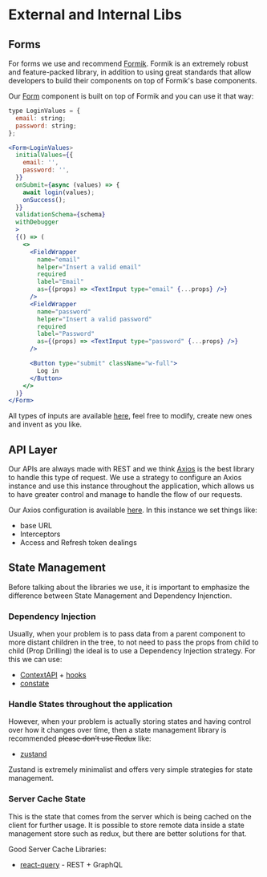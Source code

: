 # External and Internal Libs

## Forms

For forms we use and recommend [Formik](https://formik.org). Formik is an extremely robust and feature-packed library, in addition to using great standards that allow developers to build their components on top of Formik's base components.

Our [Form](../src/components/Form) component is built on top of Formik and you can use it that way:

```jsx
type LoginValues = {
  email: string;
  password: string;
};

<Form<LoginValues>
  initialValues={{
    email: '',
    password: '',
  }}
  onSubmit={async (values) => {
    await login(values);
    onSuccess();
  }}
  validationSchema={schema}
  withDebugger
  >
  {() => (
    <>
      <FieldWrapper
        name="email"
        helper="Insert a valid email"
        required
        label="Email"
        as={(props) => <TextInput type="email" {...props} />}
      />
      <FieldWrapper
        name="password"
        helper="Insert a valid password"
        required
        label="Password"
        as={(props) => <TextInput type="password" {...props} />}
      />

      <Button type="submit" className="w-full">
        Log in
      </Button>
    </>
  )}
</Form>
```

All types of inputs are available [here](../src/components/Form/Fields), feel free to modify, create new ones and invent as you like.
## API Layer

Our APIs are always made with REST and we think [Axios](https://github.com/axios/axios) is the best library to handle this type of request. We use a strategy to configure an Axios instance and use this instance throughout the application, which allows us to have greater control and manage to handle the flow of our requests.

Our Axios configuration is available [here](../src/lib/axios.ts). In this instance we set things like:

- base URL
- Interceptors
- Access and Refresh token dealings

## State Management

Before talking about the libraries we use, it is important to emphasize the difference between State Management and Dependency Injenction.

### Dependency Injection

Usually, when your problem is to pass data from a parent component to more distant children in the tree, to not need to pass the props from child to child (Prop Drilling) the ideal is to use a Dependency Injection strategy. For this we can use:

- [ContextAPI](https://reactjs.org/docs/context.html) + [hooks](https://reactjs.org/docs/hooks-intro.html)
- [constate](https://github.com/diegohaz/constate)

### Handle States throughout the application

However, when your problem is actually storing states and having control over how it changes over time, then a state management library is recommended ~~please don't use Redux~~ like:

- [zustand](https://github.com/pmndrs/zustand)

Zustand is extremely minimalist and offers very simple strategies for state management.

### Server Cache State

This is the state that comes from the server which is being cached on the client for further usage. It is possible to store remote data inside a state management store such as redux, but there are better solutions for that.

Good Server Cache Libraries:

- [react-query](https://react-query.tanstack.com/) - REST + GraphQL
